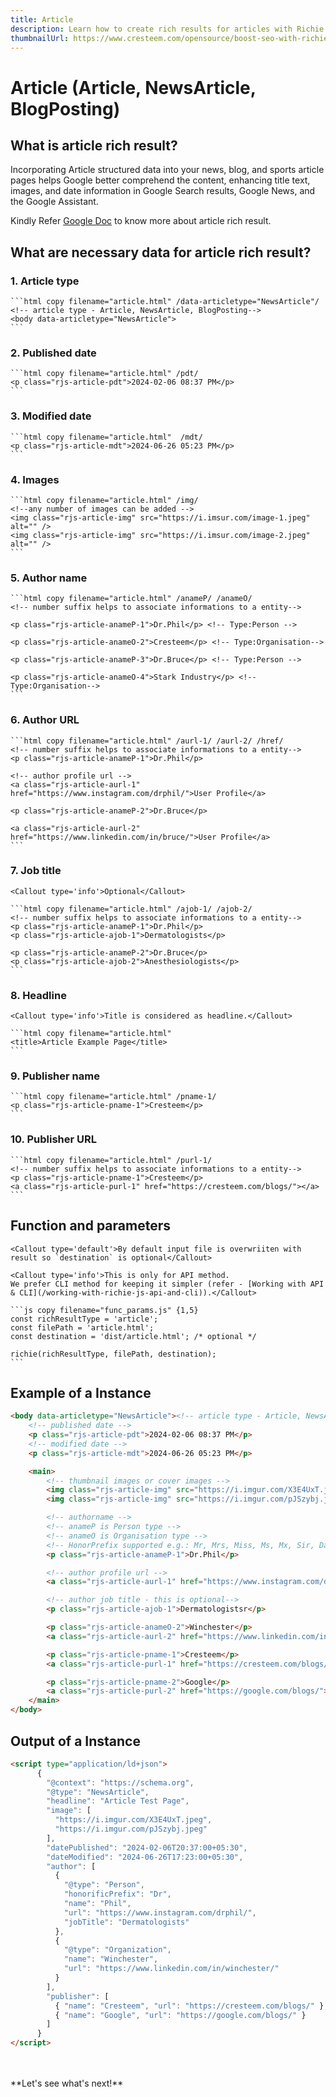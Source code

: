 ```yaml
---
title: Article
description: Learn how to create rich results for articles with Richie JS. Discover the necessary data and examples to get started with article rich results.
thumbnailUrl: https://www.cresteem.com/opensource/boost-seo-with-richie-js/thumbnail.png
---
```


# Article (Article, NewsArticle, BlogPosting)

## What is article rich result?
Incorporating Article structured data into your news, blog, and sports article pages helps Google better comprehend the content, enhancing title text, images, and date information in Google Search results, Google News, and the Google Assistant.

Kindly Refer [Google Doc](https://developers.google.com/search/docs/appearance/structured-data/article) to know more about article rich result.

## What are necessary data for article rich result?

### 1. Article type
    ```html copy filename="article.html" /data-articletype="NewsArticle"/
    <!-- article type - Article, NewsArticle, BlogPosting-->
    <body data-articletype="NewsArticle">
    ```

### 2. Published date
    ```html copy filename="article.html" /pdt/
    <p class="rjs-article-pdt">2024-02-06 08:37 PM</p>
    ```

### 3. Modified date
    ```html copy filename="article.html"  /mdt/
    <p class="rjs-article-mdt">2024-06-26 05:23 PM</p>
    ```
    
### 4. Images
    ```html copy filename="article.html" /img/
    <!--any number of images can be added -->
    <img class="rjs-article-img" src="https://i.imsur.com/image-1.jpeg" alt="" />
    <img class="rjs-article-img" src="https://i.imsur.com/image-2.jpeg" alt="" />
    ```
    
### 5. Author name
    ```html copy filename="article.html" /anameP/ /anameO/
    <!-- number suffix helps to associate informations to a entity-->

    <p class="rjs-article-anameP-1">Dr.Phil</p> <!-- Type:Person -->
    
    <p class="rjs-article-anameO-2">Cresteem</p> <!-- Type:Organisation-->
    
    <p class="rjs-article-anameP-3">Dr.Bruce</p> <!-- Type:Person -->
    
    <p class="rjs-article-anameO-4">Stark Industry</p> <!-- Type:Organisation-->
    ```
    
### 6. Author URL
    ```html copy filename="article.html" /aurl-1/ /aurl-2/ /href/
    <!-- number suffix helps to associate informations to a entity-->
    <p class="rjs-article-anameP-1">Dr.Phil</p>
    
    <!-- author profile url -->
    <a class="rjs-article-aurl-1" href="https://www.instagram.com/drphil/">User Profile</a>

    <p class="rjs-article-anameP-2">Dr.Bruce</p>
    
    <a class="rjs-article-aurl-2" href="https://www.linkedin.com/in/bruce/">User Profile</a>
    ```
    
### 7. Job title

    <Callout type='info'>Optional</Callout>

    ```html copy filename="article.html" /ajob-1/ /ajob-2/
    <!-- number suffix helps to associate informations to a entity-->
    <p class="rjs-article-anameP-1">Dr.Phil</p>
	<p class="rjs-article-ajob-1">Dermatologists</p>

    <p class="rjs-article-anameP-2">Dr.Bruce</p>
    <p class="rjs-article-ajob-2">Anesthesiologists</p>
    ```
    
### 8. Headline
    
    <Callout type='info'>Title is considered as headline.</Callout>

    ```html copy filename="article.html"
    <title>Article Example Page</title>
    ```
    
### 9. Publisher name
    ```html copy filename="article.html" /pname-1/
    <p class="rjs-article-pname-1">Cresteem</p>
    ```
    
### 10. Publisher URL
    ```html copy filename="article.html" /purl-1/
    <!-- number suffix helps to associate informations to a entity-->
    <p class="rjs-article-pname-1">Cresteem</p>
	<a class="rjs-article-purl-1" href="https://cresteem.com/blogs/"></a>
    ```
    
## Function and parameters
    
    <Callout type='default'>By default input file is overwriiten with result so `destination` is optional</Callout>

    <Callout type='info'>This is only for API method.
    We prefer CLI method for keeping it simpler (refer - [Working with API & CLI](/working-with-richie-js-api-and-cli)).</Callout>

    ```js copy filename="func_params.js" {1,5}
    const richResultType = 'article';
    const filePath = 'article.html';
    const destination = 'dist/article.html'; /* optional */
    
    richie(richResultType, filePath, destination);
    ```

## Example of a Instance

```html copy filename="article.html"
<body data-articletype="NewsArticle"><!-- article type - Article, NewsArticle, BlogPosting-->
	<!-- published date -->
	<p class="rjs-article-pdt">2024-02-06 08:37 PM</p>
	<!-- modified date -->
	<p class="rjs-article-mdt">2024-06-26 05:23 PM</p>

	<main>
		<!-- thumbnail images or cover images -->
		<img class="rjs-article-img" src="https://i.imgur.com/X3E4UxT.jpeg" alt="" />
		<img class="rjs-article-img" src="https://i.imgur.com/pJSzybj.jpeg" alt="" />

		<!-- authorname -->
		<!-- anameP is Person type -->
		<!-- anameO is Organisation type -->
		<!-- HonorPrefix supported e.g.: Mr, Mrs, Miss, Ms, Mx, Sir, Dame, Dr, Cllr, Lady, or Lord, or other titles or positions-->
		<p class="rjs-article-anameP-1">Dr.Phil</p>

		<!-- author profile url -->
		<a class="rjs-article-aurl-1" href="https://www.instagram.com/drphil/">User Profile</a>

		<!-- author job title - this is optional-->
		<p class="rjs-article-ajob-1">Dermatologistsr</p>

		<p class="rjs-article-anameO-2">Winchester</p>
		<a class="rjs-article-aurl-2" href="https://www.linkedin.com/in/winchester/">User Profile</a>

		<p class="rjs-article-pname-1">Cresteem</p>
		<a class="rjs-article-purl-1" href="https://cresteem.com/blogs/"></a>

		<p class="rjs-article-pname-2">Google</p>
		<a class="rjs-article-purl-2" href="https://google.com/blogs/"></a>
	</main>
</body>
```

## Output of a Instance

```html filename="article.html" copy
<script type="application/ld+json">
      {
        "@context": "https://schema.org",
        "@type": "NewsArticle",
        "headline": "Article Test Page",
        "image": [
          "https://i.imgur.com/X3E4UxT.jpeg",
          "https://i.imgur.com/pJSzybj.jpeg"
        ],
        "datePublished": "2024-02-06T20:37:00+05:30",
        "dateModified": "2024-06-26T17:23:00+05:30",
        "author": [
          {
            "@type": "Person",
            "honorificPrefix": "Dr",
            "name": "Phil",
            "url": "https://www.instagram.com/drphil/",
            "jobTitle": "Dermatologists"
          },
          {
            "@type": "Organization",
            "name": "Winchester",
            "url": "https://www.linkedin.com/in/winchester/"
          }
        ],
        "publisher": [
          { "name": "Cresteem", "url": "https://cresteem.com/blogs/" },
          { "name": "Google", "url": "https://google.com/blogs/" }
        ]
      }
</script>
```
<br/>
<br/>
**Let's see what's next!**